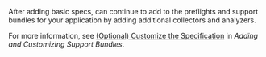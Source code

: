 After adding basic specs, can continue to add to the preflights and support bundles for your application by adding additional collectors and analyzers.

For more information, see [(Optional) Customize the Specification](/vendor/support-bundle-customizing#optional-customize-the-specification) in _Adding and Customizing Support Bundles_.